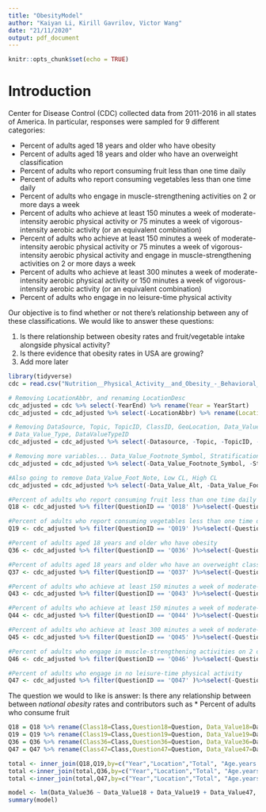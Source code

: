 ```yaml
---
title: "ObesityModel"
author: "Kaiyan Li, Kirill Gavrilov, Victor Wang"
date: "21/11/2020"
output: pdf_document
---
```


```r
knitr::opts_chunk$set(echo = TRUE)
```

# Introduction
Center for Disease Control (CDC) collected data from 2011-2016 in all states of America. In particular, responses were sampled for 9 different categories: 

* Percent of adults aged 18 years and older who have obesity
* Percent of adults aged 18 years and older who have an overweight classification
* Percent of adults who report consuming fruit less than one time daily
* Percent of adults who report consuming vegetables less than one time daily
* Percent of adults who engage in muscle-strengthening activities on 2 or more days a week
* Percent of adults who achieve at least 150 minutes a week of moderate-intensity aerobic physical activity or 75 minutes a week of vigorous-intensity aerobic activity (or an equivalent combination)
* Percent of adults who achieve at least 150 minutes a week of moderate-intensity aerobic physical activity or 75 minutes a week of vigorous-intensity aerobic physical activity and engage in muscle-strengthening activities on 2 or more days a week
* Percent of adults who achieve at least 300 minutes a week of moderate-intensity aerobic physical activity or 150 minutes a week of vigorous-intensity aerobic activity (or an equivalent combination)
* Percent of adults who engage in no leisure-time physical activity

Our objective is to find whether or not there's relationship between any of these classifications. We would like to answer these questions: 

1. Is there relationship between obesity rates and fruit/vegetable intake alongside physical activity?
2. Is there evidence that obesity rates in USA are growing?
3. Add more later


```r
library(tidyverse)
cdc = read.csv("Nutrition__Physical_Activity__and_Obesity_-_Behavioral_Risk_Factor_Surveillance_System.csv")

# Removing LocationAbbr, and renaming LocationDesc
cdc_adjusted = cdc %>% select(-YearEnd) %>% rename(Year = YearStart)
cdc_adjusted = cdc_adjusted %>% select(-LocationAbbr) %>% rename(Location = LocationDesc)

# Removing DataSource, Topic, TopicID, ClassID, GeoLocation, Data_Value_Unit, 
# Data_Value_Type, DataValueTypeID
cdc_adjusted = cdc_adjusted %>% select(-Datasource, -Topic, -TopicID, -ClassID, -GeoLocation, -Data_Value_Unit, -Data_Value_Type, - DataValueTypeID)

# Removing more variables... Data_Value_Footnote_Symbol, StratificationCategoryId1, StratificationID1
cdc_adjusted = cdc_adjusted %>% select(-Data_Value_Footnote_Symbol, -StratificationCategoryId1, -StratificationID1)

#Also going to remove Data_Value_Foot_Note, Low CL, High CL
cdc_adjusted = cdc_adjusted %>% select(-Data_Value_Alt, -Data_Value_Footnote, -Low_Confidence_Limit, -High_Confidence_Limit )
```

```r
#Percent of adults who report consuming fruit less than one time daily
Q18 <- cdc_adjusted %>% filter(QuestionID == 'Q018' )%>%select(-QuestionID)

#Percent of adults who report consuming vegetables less than one time daily
Q19 <- cdc_adjusted %>% filter(QuestionID == 'Q019' )%>%select(-QuestionID)

#Percent of adults aged 18 years and older who have obesity
Q36 <- cdc_adjusted %>% filter(QuestionID == 'Q036' )%>%select(-QuestionID)

#Percent of adults aged 18 years and older who have an overweight classification
Q37 <- cdc_adjusted %>% filter(QuestionID == 'Q037' )%>%select(-QuestionID)

#Percent of adults who achieve at least 150 minutes a week of moderate-intensity aerobic physical activity or 75 minutes a week of vigorous-intensity aerobic activity (or an equivalent combination)
Q43 <- cdc_adjusted %>% filter(QuestionID == 'Q043' )%>%select(-QuestionID)

#Percent of adults who achieve at least 150 minutes a week of moderate-intensity aerobic physical activity or 75 minutes a week of vigorous-intensity aerobic physical activity and engage in muscle-strengthening activities on 2 or more days a week
Q44 <- cdc_adjusted %>% filter(QuestionID == 'Q044' )%>%select(-QuestionID)

#Percent of adults who achieve at least 300 minutes a week of moderate-intensity aerobic physical activity or 150 minutes a week of vigorous-intensity aerobic activity (or an equivalent combination)
Q45 <- cdc_adjusted %>% filter(QuestionID == 'Q045' )%>%select(-QuestionID)

#Percent of adults who engage in muscle-strengthening activities on 2 or more days a week
Q46 <- cdc_adjusted %>% filter(QuestionID == 'Q046' )%>%select(-QuestionID)

#Percent of adults who engage in no leisure-time physical activity
Q47 <- cdc_adjusted %>% filter(QuestionID == 'Q047' )%>%select(-QuestionID)
```

The question we would to like is answer: Is there any relationship between between *national obesity* rates and contributors such as
* Percent of adults who consume fruit


```r
Q18 = Q18 %>% rename(Class18=Class,Question18=Question, Data_Value18=Data_Value, Sample_Size18=Sample_Size)
Q19 = Q19 %>% rename(Class19=Class,Question19=Question, Data_Value19=Data_Value, Sample_Size19=Sample_Size)
Q36 = Q36 %>% rename(Class36=Class,Question36=Question, Data_Value36=Data_Value, Sample_Size36=Sample_Size)
Q47 = Q47 %>% rename(Class47=Class,Question47=Question, Data_Value47=Data_Value, Sample_Size47=Sample_Size)

total <- inner_join(Q18,Q19,by=c("Year","Location","Total", "Age.years.", "Education", "Gender", "Income", "Race.Ethnicity","LocationID","StratificationCategory1","Stratification1"))
total <-inner_join(total,Q36,by=c("Year","Location","Total", "Age.years.", "Education", "Gender", "Income", "Race.Ethnicity","LocationID","StratificationCategory1","Stratification1"))
total <-inner_join(total,Q47,by=c("Year","Location","Total", "Age.years.", "Education", "Gender", "Income", "Race.Ethnicity","LocationID","StratificationCategory1","Stratification1"))

model <- lm(Data_Value36 ~ Data_Value18 + Data_Value19 + Data_Value47, data=total)
summary(model)
```

